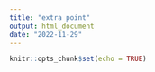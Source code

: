 ```yaml
---
title: "extra point"
output: html_document
date: "2022-11-29"
---
```


```r
knitr::opts_chunk$set(echo = TRUE)
```

